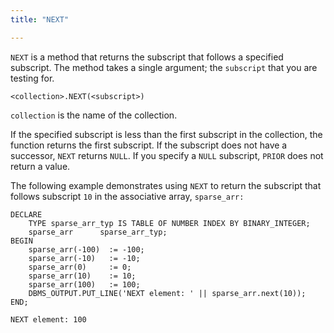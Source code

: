 ```yaml
---
title: "NEXT"

---
```


<div id="next" class="registered_link"></div>

`NEXT` is a method that returns the subscript that follows a specified subscript. The method takes a single argument; the `subscript` that you are testing for.

```text
<collection>.NEXT(<subscript>)
```

`collection` is the name of the collection.

If the specified subscript is less than the first subscript in the collection, the function returns the first subscript. If the subscript does not have a successor, `NEXT` returns `NULL`. If you specify a `NULL` subscript, `PRIOR` does not return a value.

The following example demonstrates using `NEXT` to return the subscript that follows subscript `10` in the associative array, `sparse_arr:`

```text
DECLARE
    TYPE sparse_arr_typ IS TABLE OF NUMBER INDEX BY BINARY_INTEGER;
    sparse_arr      sparse_arr_typ;
BEGIN
    sparse_arr(-100)  := -100;
    sparse_arr(-10)   := -10;
    sparse_arr(0)     := 0;
    sparse_arr(10)    := 10;
    sparse_arr(100)   := 100;
    DBMS_OUTPUT.PUT_LINE('NEXT element: ' || sparse_arr.next(10));
END;

NEXT element: 100
```
